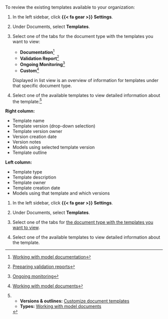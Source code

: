:::: {.content-visible unless-format="revealjs"}
To review the existing templates available to your organization:

1. In the left sidebar, click **{{< fa gear >}} Settings**.

1. Under Documents, select **Templates**.

1. Select one of the tabs for the document type with the templates you want to view:

   - **Documentation**^[[Working with model documentation](/guide/model-documentation/working-with-model-documentation.qmd)]
   - **Validation Report**^[[Preparing validation reports](/guide/model-validation/preparing-validation-reports.qmd)]
   - **Ongoing Monitoring**^[[Ongoing monitoring](/guide/monitoring/ongoing-monitoring.qmd)]
   - **Custom**^[[Working with model documents](/guide/templates/working-with-model-documents.qmd)]

   Displayed in list view is an overview of information for templates under that specific document type.

1. Select one of the available templates to view detailed information about the template:[^template-info]

:::: {.flex .flex-wrap .justify-around}

::: {.w-40-ns}

**Right column:**

- Template name
- Template version (drop-down selection)
- Template version owner
- Version creation date
- Version notes
- Models using selected template version
- Template outline
:::

::: {.w-40-ns}

**Left column:**

- Template type
- Template description
- Template owner
- Template creation date
- Models using that template and which versions

:::

::::


<!-- FOOTNOTES -->

[^template-info]:

   - **Versions & outlines:** [Customize document templates](customize-document-templates.qmd#edit-template-outlines)
   - **Types:** [Working with model documents](/guide/templates/working-with-model-documents.qmd)


::::

:::: {.content-hidden unless-format="revealjs"}
1. In the left sidebar, click **{{< fa gear >}} Settings**.

1. Under Documents, select **Templates**.

1. Select one of the tabs for [the document type with the templates you want to view](/guide/templates/working-with-model-documents.qmd){target="blank"}.

1. Select one of the available templates to view detailed information about the template.

::::